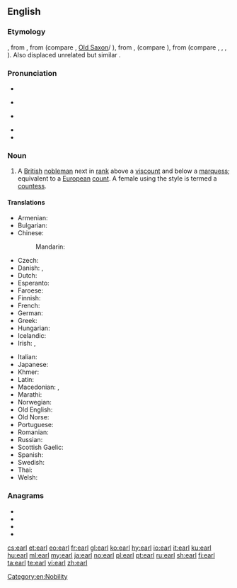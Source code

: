 {{also|Earl}}
==English==
{{wikipedia}}

===Etymology===
{{etyl|enm|en}} {{m|enm|erl}}, from {{etyl|ang|en}} {{m|ang|eorl}}, from {{m|gem-pro|*erlaz}} (compare {{etyl|non|-}} {{m|non|jarl}}, [[Old Saxon]]/{{etyl|goh|-}} {{m|goh|erl}}), from {{m|gem-pro|*erōną}}, {{m|gem-pro|*arōną}} (compare {{etyl|non|-}} {{m|non|jara||fight, battle}}), from {{etyl|ine-pro|en}} {{m|ine-pro|*h₁er-}} (compare {{etyl|la|-}} {{m|la|orior||to rise, get up}}, {{etyl|grc|-}} {{m|grc|ὄρνυμι||to urge, incite}}, {{etyl|ae|-}} {{m|ae|||to move|tr=ərənaoiti}}, {{etyl|sa|-}} {{m|sa|ऋणोति||to arise, reach, move, attack|tr=ṛṇóti}}). Also displaced unrelated but similar {{m|en|ealdorman}}.

===Pronunciation===
* {{enPR|ûrl}}
* {{a|UK}} {{IPA|/ɜːl/|lang=en}}
* {{a|US}} {{IPA|/ɝl/|lang=en}}
* {{rhymes|ɜː(r)l|lang=en}}
* {{homophones|lang=en|URL}}

===Noun===
{{en-noun}}

# A [[British]] [[nobleman]] next in [[rank]] above a [[viscount]] and below a [[marquess]]; equivalent to a [[European]] [[count]]. A female using the style is termed a [[countess]].

====Translations====
{{trans-top|a British nobleman}}
* Armenian: {{t+|hy|կոմս}}
* Bulgarian: {{t|bg|граф|m|tr=graf}}
* Chinese:
*: Mandarin: {{t+|cmn|伯爵|tr=bójué|sc=Hani}}
* Czech: {{t+|cs|hrabě|m}}
* Danish: {{t|da|greve|m}}, {{t|da|jarl|c}}
* Dutch: {{t+|nl|graaf|m}}
* Esperanto: {{t+|eo|grafo}}
* Faroese: {{t|fo|jarl|m}}
* Finnish: {{t+|fi|jaarli}}
* French: {{t+|fr|comte}}
* German: {{t+|de|Graf}}
* Greek: {{t+|el|κόμης|m}}
* Hungarian: {{t+|hu|gróf}}
* Icelandic: {{t+|is|jarl|m}}
* Irish: {{t+|ga|iarla|m}}, {{t|ga|iarlaí|m-p}}
{{trans-mid}}
* Italian: {{t+|it|conte|m}}
* Japanese: {{t+|ja|伯爵|tr=はくしゃく, hakushaku|sc=Jpan}}
* Khmer: {{t+|km|ព្រះ|sc=Khmr|tr=preah}}
* Latin: {{t|la|comes|m}}
* Macedonian: {{t|mk|ерл|m|tr=erl}}, {{t|mk|гроф|m|tr=grof}}
* Marathi: {{t|mr|अर्ल|m|tr=arla|sc=Deva}}
* Norwegian: {{t|no|jarl|m}}
* Old English: {{t|ang|eorl|m}}
* Old Norse: {{t|non|jarl|m}}
* Portuguese: {{t+|pt|conde|m}}
* Romanian: {{t+|ro|conte|m}}
* Russian: {{t+|ru|граф|m}}
* Scottish Gaelic: {{t|gd|iarla|m}}
* Spanish: {{t+|es|conde|m}}
* Swedish: {{t+|sv|jarl|c}}
* Thai: {{t|th|เอิร์ล|sc=Thai}}
* Welsh: {{t|cy|iarll|m}}
{{trans-bottom}}

===Anagrams===
* {{l|en|lare}}
* {{l|en|lear}}
* {{l|en|rale}}
* {{l|en|real}}

[[Category:en:Nobility]]

[[cs:earl]]
[[et:earl]]
[[eo:earl]]
[[fr:earl]]
[[gl:earl]]
[[ko:earl]]
[[hy:earl]]
[[io:earl]]
[[it:earl]]
[[ku:earl]]
[[hu:earl]]
[[ml:earl]]
[[my:earl]]
[[ja:earl]]
[[no:earl]]
[[pl:earl]]
[[pt:earl]]
[[ru:earl]]
[[sh:earl]]
[[fi:earl]]
[[ta:earl]]
[[te:earl]]
[[vi:earl]]
[[zh:earl]]